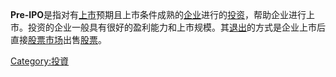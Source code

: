  {{Expand|time=2012-10-19T16:23:15+00:00 }}
 {{Unreferenced|time=2012-10-19T16:23:15+00:00 }} 

'''Pre-IPO'''是指对有[[上市|上市]]预期且上市条件成熟的[[企业|企业]]进行的[[投资|投资]]，帮助企业进行上市。投资的企业一般具有很好的盈利能力和上市规模。其[[IPO退出|退出]]的方式是企业上市后直接[[股票市场|股票市场]]出售[[股票|股票]]。

{{经济学小作品}}
[[Category:投資|Category:投資]]